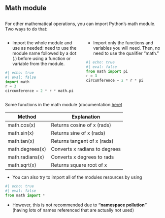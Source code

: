 ::: {.content-visible unless-format="revealjs"}
# Math module

:::

::: {.content-visible when-format="revealjs"}
##  {data-name="<b>2.4 MATH MODULE</b>"}
:::

For other mathematical operations, you can import Python's math module. Two ways to do that:

::: columns
::: {.column width="50%"}
-   Import the whole module and use as needed: need to use the module name followed by a dot (.) before using a function or variable from the module.

```python
#| echo: true
#| eval: false
import math
r = 3
circumference = 2 * r * math.pi
```
:::

::: {.column width="50%"}
-   Import only the functions and variables you will need. Then, no need to use the qualifier "math."

```python
#| echo: true
#| eval: false
from math import pi
r = 3
circumference = 2 * r * pi
```
:::
:::

Some functions in the math module (documentation [here](https://docs.python.org/3/library/math.html))

| Method          | Explanation                   |
|-----------------|-------------------------------|
| math.cos(x)     | Returns cosine of x (rads)    |
| math.sin(x)     | Returns sine of x (rads)      |
| math.tan(x)     | Returns tangent of x (rads)   |
| math.degrees(x) | Converts x radians to degrees |
| math.radians(x) | Converts x degrees to rads    |
| math.sqrt(x)    | Returns square root of x      |

-   You can also try to import all of the modules resources by using

```python
#| echo: true
#| eval: false
from math import *
```

-   However, this is not recommended due to **"namespace pollution"** (having lots of names referenced that are actually not used)